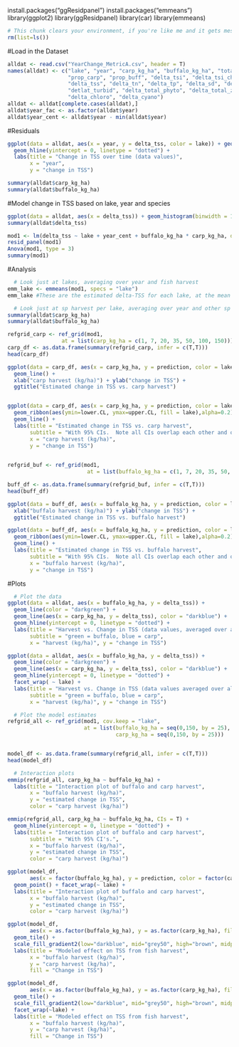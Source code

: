 install.packages("ggResidpanel")
install.packages("emmeans")
library(ggplot2)
library(ggResidpanel)
library(car)
library(emmeans)

```r
# This chunk clears your environment, if you're like me and it gets messy over there.
rm(list=ls())
```

#Load in the Dataset
```r
alldat <- read.csv("YearChange_MetricA.csv", header = T)
names(alldat) <- c("lake", "year", "carp_kg_ha", "buffalo_kg_ha", "total_kg_ha", 
                   "prop_carp", "prop_buff", "delta_tsi", "delta_tsi_chla", "delta_chla",
                   "delta_tss", "delta_tn", "delta_tp", "delta_sd", "delta_do", 
                   "detlat_turbid", "delta_total_phyto", "delta_total_zoo",
                   "delta_chloro", "delta_cyano")
alldat <- alldat[complete.cases(alldat),]
alldat$year_fac <- as.factor(alldat$year)
alldat$year_cent <- alldat$year - min(alldat$year)
```

#Residuals
```r
ggplot(data = alldat, aes(x = year, y = delta_tss, color = lake)) + geom_line() +
  geom_hline(yintercept = 0, linetype = "dotted") +
  labs(title = "Change in TSS over time (data values)",
       x = "year",
       y = "change in TSS")

summary(alldat$carp_kg_ha)
summary(alldat$buffalo_kg_ha)
```

#Model change in TSS based on lake, year and species
```r
ggplot(data = alldat, aes(x = delta_tss)) + geom_histogram(binwidth = 1)
summary(alldat$delta_tss)

mod1 <- lm(delta_tss ~ lake + year_cent + buffalo_kg_ha * carp_kg_ha, data = alldat)
resid_panel(mod1)
Anova(mod1, type = 3)
summary(mod1)
```

#Analysis
```r
  # Look just at lakes, averaging over year and fish harvest
emm_lake <- emmeans(mod1, specs = "lake")
emm_lake #These are the estimated delta-TSS for each lake, at the mean values of buffalo and carp harvest

  # Look just at sp harvest per lake, averaging over year and other sp harvest
summary(alldat$carp_kg_ha)
summary(alldat$buffalo_kg_ha)

refgrid_carp <- ref_grid(mod1,
                 at = list(carp_kg_ha = c(1, 7, 20, 35, 50, 100, 150)))
carp_df <- as.data.frame(summary(refgrid_carp, infer = c(T,T)))
head(carp_df)

ggplot(data = carp_df, aes(x = carp_kg_ha, y = prediction, color = lake)) + 
  geom_line() +
  xlab("carp harvest (kg/ha)") + ylab("change in TSS") +
  ggtitle("Estimated change in TSS vs. carp harvest")


ggplot(data = carp_df, aes(x = carp_kg_ha, y = prediction, color = lake)) + 
  geom_ribbon(aes(ymin=lower.CL, ymax=upper.CL, fill = lake),alpha=0.2) +
  geom_line() +
  labs(title = "Estimated change in TSS vs. carp harvest",
       subtitle = "With 95% CIs.  Note all CIs overlap each other and overlap 0.", 
       x = "carp harvest (kg/ha)",
       y = "change in TSS")
  

refgrid_buf <- ref_grid(mod1, 
                         at = list(buffalo_kg_ha = c(1, 7, 20, 35, 50, 100, 150)))

buff_df <- as.data.frame(summary(refgrid_buf, infer = c(T,T)))
head(buff_df)

ggplot(data = buff_df, aes(x = buffalo_kg_ha, y = prediction, color = lake)) + geom_line() +
  xlab("buffalo harvest (kg/ha)") + ylab("change in TSS") +
  ggtitle("Estimated change in TSS vs. buffalo harvest")

ggplot(data = buff_df, aes(x = buffalo_kg_ha, y = prediction, color = lake)) + 
  geom_ribbon(aes(ymin=lower.CL, ymax=upper.CL, fill = lake),alpha=0.2) +
  geom_line() +
  labs(title = "Estimated change in TSS vs. buffalo harvest",
       subtitle = "With 95% CIs.  Note all CIs overlap each other and overlap 0.", 
       x = "buffalo harvest (kg/ha)",
       y = "change in TSS")
```

#Plots
```r
  # Plot the data
ggplot(data = alldat, aes(x = buffalo_kg_ha, y = delta_tss)) +
  geom_line(color = "darkgreen") +
  geom_line(aes(x = carp_kg_ha, y = delta_tss), color = "darkblue") +
  geom_hline(yintercept = 0, linetype = "dotted") +
  labs(title = "Harvest vs. Change in TSS (data values, averaged over all lakes in all years)", 
       subtitle = "green = buffalo, blue = carp",
       x = "harvest (kg/ha)", y = "change in TSS")

ggplot(data = alldat, aes(x = buffalo_kg_ha, y = delta_tss)) +
  geom_line(color = "darkgreen") +
  geom_line(aes(x = carp_kg_ha, y = delta_tss), color = "darkblue") +
  geom_hline(yintercept = 0, linetype = "dotted") +
  facet_wrap( ~ lake) +
  labs(title = "Harvest vs. Change in TSS (data values averaged over all years)", 
       subtitle = "green = buffalo, blue = carp",
       x = "harvest (kg/ha)", y = "change in TSS")

  # Plot the model estimates
refgrid_all <- ref_grid(mod1, cov.keep = "lake",
                        at = list(buffalo_kg_ha = seq(0,150, by = 25), 
                                  carp_kg_ha = seq(0,150, by = 25)))


model_df <- as.data.frame(summary(refgrid_all, infer = c(T,T)))
head(model_df)

  # Interaction plots
emmip(refgrid_all, carp_kg_ha ~ buffalo_kg_ha) +
  labs(title = "Interaction plot of buffalo and carp harvest",
       x = "buffalo harvest (kg/ha)",
       y = "estimated change in TSS",
       color = "carp harvest (kg/ha)")

emmip(refgrid_all, carp_kg_ha ~ buffalo_kg_ha, CIs = T) +
  geom_hline(yintercept = 0, linetype = "dotted") +
  labs(title = "Interaction plot of buffalo and carp harvest",
       subtitle = "With 95% CI's.",
       x = "buffalo harvest (kg/ha)",
       y = "estimated change in TSS",
       color = "carp harvest (kg/ha)")

ggplot(model_df,
       aes(x = factor(buffalo_kg_ha), y = prediction, color = factor(carp_kg_ha))) +
  geom_point() + facet_wrap(~ lake) +
  labs(title = "Interaction plot of buffalo and carp harvest",
       x = "buffalo harvest (kg/ha)",
       y = "estimated change in TSS",
       color = "carp harvest (kg/ha)")

ggplot(model_df,
       aes(x = as.factor(buffalo_kg_ha), y = as.factor(carp_kg_ha), fill = prediction)) +
  geom_tile() +
  scale_fill_gradient2(low="darkblue", mid="grey50", high="brown", midpoint=0) +
  labs(title = "Modeled effect on TSS from fish harvest",
       x = "buffalo harvest (kg/ha)",
       y = "carp harvest (kg/ha)",
       fill = "Change in TSS")

ggplot(model_df,
       aes(x = as.factor(buffalo_kg_ha), y = as.factor(carp_kg_ha), fill = prediction)) +
  geom_tile() +
  scale_fill_gradient2(low="darkblue", mid="grey50", high="brown", midpoint=0) +
  facet_wrap(~lake) +
  labs(title = "Modeled effect on TSS from fish harvest",
       x = "buffalo harvest (kg/ha)",
       y = "carp harvest (kg/ha)",
       fill = "Change in TSS")
```       
